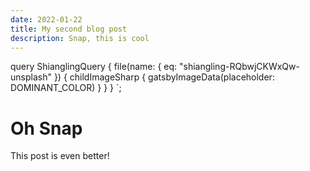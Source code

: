 ```yaml
---
date: 2022-01-22
title: My second blog post
description: Snap, this is cool
---
```



  query ShianglingQuery {
    file(name: { eq: "shiangling-RQbwjCKWxQw-unsplash" }) {
      childImageSharp {
        gatsbyImageData(placeholder: DOMINANT_COLOR)
      }
    }
  }
`;

# Oh Snap

This post is even better!

<GatsbyImage image={getImage(props.data.file)} />
